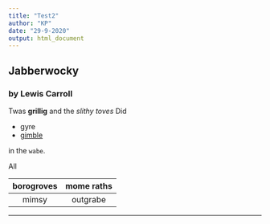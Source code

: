 ```yaml
---
title: "Test2"
author: "KP"
date: "29-9-2020"
output: html_document
---
```


## Jabberwocky

### by Lewis Carroll

Twas **grillig** and the _slithy toves_
Did

- gyre
- [gimble](https://en.wikipedia.org/wiki/Gimbal)

in the `wabe`.

All

 borogroves | mome raths
:----------:|:----------:
 mimsy      | outgrabe

---
